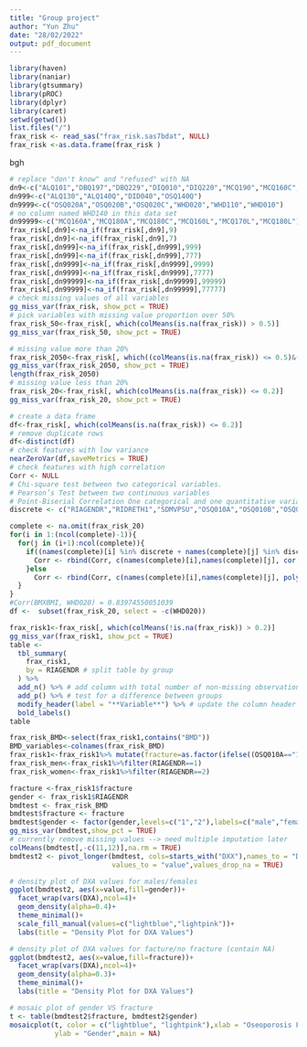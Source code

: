 ```yaml
---
title: "Group project"
author: "Yun Zhu"
date: "28/02/2022"
output: pdf_document
---
```


```r
library(haven)
library(naniar)
library(gtsummary)
library(pROC)
library(dplyr)
library(caret)
setwd(getwd())
list.files("/")
frax_risk <- read_sas("frax_risk.sas7bdat", NULL)
frax_risk <-as.data.frame(frax_risk )
```
bgh

```r
# replace "don't know" and "refused" with NA
dn9<-c("ALQ101","DBQ197","DBQ229","DIQ010","DIQ220","MCQ190","MCQ160C","OSQ010A","OSQ010B","OSQ010C","OSQ040AA","OSQ040BA","OSQ040CA","OSQ070","OSQ130","OSQ170","OSQ200","OSQ140U","SMQ020")
dn999<-c("ALQ130","ALQ140Q","DID040","OSQ140Q")
dn9999<-c("OSQ020A","OSQ020B","OSQ020C","WHD020","WHD110","WHD010")
# no column named WHD140 in this data set
dn99999<-c("MCQ160A","MCQ180A","MCQ180C","MCQ160L","MCQ170L","MCQ180L")
frax_risk[,dn9]<-na_if(frax_risk[,dn9],9)
frax_risk[,dn9]<-na_if(frax_risk[,dn9],7)
frax_risk[,dn999]<-na_if(frax_risk[,dn999],999)
frax_risk[,dn999]<-na_if(frax_risk[,dn999],777)
frax_risk[,dn9999]<-na_if(frax_risk[,dn9999],9999)
frax_risk[,dn9999]<-na_if(frax_risk[,dn9999],7777)
frax_risk[,dn99999]<-na_if(frax_risk[,dn99999],99999)
frax_risk[,dn99999]<-na_if(frax_risk[,dn99999],77777)
# check missing values of all variables
gg_miss_var(frax_risk, show_pct = TRUE)
# pick variables with missing value proportion over 50%
frax_risk_50<-frax_risk[, which(colMeans(is.na(frax_risk)) > 0.5)]
gg_miss_var(frax_risk_50, show_pct = TRUE)
```

```r
# missing value more than 20%
frax_risk_2050<-frax_risk[, which((colMeans(is.na(frax_risk)) <= 0.5)&(colMeans(is.na(frax_risk)) > 0.2))]
gg_miss_var(frax_risk_2050, show_pct = TRUE)
length(frax_risk_2050)
# missing value less than 20%
frax_risk_20<-frax_risk[, which(colMeans(is.na(frax_risk)) <= 0.2)]
gg_miss_var(frax_risk_20, show_pct = TRUE)
```

```r
# create a data frame 
df<-frax_risk[, which(colMeans(is.na(frax_risk)) <= 0.2)]
# remove duplicate rows
df<-distinct(df)
# check features with low variance
nearZeroVar(df,saveMetrics = TRUE)
# check features with high correlation
Corr <- NULL
# Chi-square test between two categorical variables. 
# Pearson’s Test between two continuous variables
# Point-Biserial Correlation One categorical and one quantitative variable.
discrete <- c("RIAGENDR","RIDRETH1","SDMVPSU","OSQ010A","OSQ010B","OSQ010C","OSQ130","OSQ170","OSQ200","SMQ020" ,               "ALQ101","ALQ130","ALQ140Q","DIQ010","MCQ160A","MCQ160C","MCQ160L","DBQ197","DBQ229")

complete <- na.omit(frax_risk_20)
for(i in 1:(ncol(complete)-1)){
  for(j in (i+1):ncol(complete)){
    if((names(complete)[i] %in% discrete + names(complete)[j] %in% discrete) != 1){
      Corr <- rbind(Corr, c(names(complete)[i],names(complete)[j], cor.test(complete[,i], complete[,j], method = "pearson")$estimate))
    }else
      Corr <- rbind(Corr, c(names(complete)[i],names(complete)[j], polyserial(complete[,i],complete[,j])))
  }
}
#Corr(BMXBMI, WHD020) = 0.83974550051039
df <-  subset(frax_risk_20, select = -c(WHD020))
```

```r
frax_risk1<-frax_risk[, which(colMeans(!is.na(frax_risk)) > 0.2)]
gg_miss_var(frax_risk1, show_pct = TRUE)
table <- 
  tbl_summary(
    frax_risk1,
    by = RIAGENDR # split table by group
  ) %>%
  add_n() %>% # add column with total number of non-missing observations
  add_p() %>% # test for a difference between groups
  modify_header(label = "**Variable**") %>% # update the column header
  bold_labels() 
table
```

```r
frax_risk_BMD<-select(frax_risk1,contains("BMD"))
BMD_variables<-colnames(frax_risk_BMD)
frax_risk1<-frax_risk1%>% mutate(fracture=as.factor(ifelse((OSQ010A=="1"|OSQ010B=="1"|OSQ010C=="1"), 1, 0)))
frax_risk_men<-frax_risk1%>%filter(RIAGENDR==1)
frax_risk_women<-frax_risk1%>%filter(RIAGENDR==2)
```

```r
fracture <-frax_risk1$fracture
gender <- frax_risk1$RIAGENDR
bmdtest <- frax_risk_BMD
bmdtest$fracture <- fracture
bmdtest$gender <- factor(gender,levels=c("1","2"),labels=c("male","female"))
gg_miss_var(bmdtest,show_pct = TRUE)
# currently remove missing values --> need multiple imputation later
colMeans(bmdtest[,-c(11,12)],na.rm = TRUE)
bmdtest2 <- pivot_longer(bmdtest, cols=starts_with("DXX"),names_to = "DXA", 
                         values_to = "value",values_drop_na = TRUE)

# density plot of DXA values for males/females
ggplot(bmdtest2, aes(x=value,fill=gender))+
  facet_wrap(vars(DXA),ncol=4)+
  geom_density(alpha=0.4)+
  theme_minimal()+
  scale_fill_manual(values=c("lightblue","lightpink"))+
  labs(title = "Density Plot for DXA Values")

# density plot of DXA values for facture/no fracture (contain NA)
ggplot(bmdtest2, aes(x=value,fill=fracture))+
  facet_wrap(vars(DXA),ncol=4)+
  geom_density(alpha=0.3)+
  theme_minimal()+
  labs(title = "Density Plot for DXA Values")

# mosaic plot of gender VS fracture
t <- table(bmdtest2$fracture, bmdtest2$gender)
mosaicplot(t, color = c("lightblue", "lightpink"),xlab = "Oseoporosis Fracture", 
           ylab = "Gender",main = NA)
```
